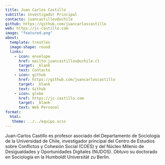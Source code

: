 ```yaml
---
title: Juan Carlos Castillo
subtitle: Investigador Principal
contacto: juancastillov@uchile
github: https://github.com/juancarloscastillo
web: https://jc-castillo.com
image: "featured.png"
about:
  template: trestles
  image-shape: round
  links:
    - icon: envelope
      href: mailto:juancastillov@uchile.cl
      target: _blank
      text: Contacto
    - icon: github
      href: https://github.com/juancarloscastillo
      target: _blank
      text: Github
    - icon: globe
      href: https://jc-castillo.com
      target: _blank
      text: Web Personal
format: 
  html: 
   theme: ../../equipo.scss
---
```


Juan-Carlos Castillo es profesor asociado del Departamento de Sociología de la Universidad de Chile, investigador principal del Centro de Estudios sobre Conflictos y Cohesión Social (COES) y del Núcleo Milenio de Desigualdades y Oportunidades Digitales (NUDOS). Obtuvo su doctorado en Sociología en la Humboldt Universität zu Berlin.